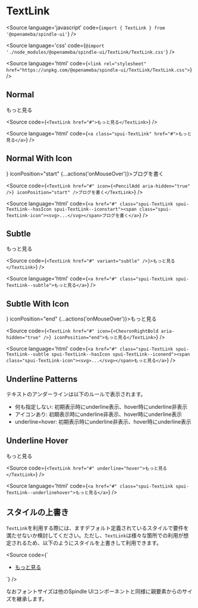 
# TextLink

<Meta title="TextLink" component={TextLink} />

<Source
  language='javascript'
  code={`import { TextLink } from '@openameba/spindle-ui'`}
/>

<Source
  language='css'
  code={`@import './node_modules/@openameba/spindle-ui/TextLink/TextLink.css'`}
/>

<Source
  language='html'
  code={`<link rel="stylesheet" href="https://unpkg.com/@openameba/spindle-ui/TextLink/TextLink.css">`}
/>

## Normal

<Preview withSource="open">
  <Story name="Normal">
    <TextLink href="#" {...actions('onMouseOver')}>もっと見る</TextLink>
  </Story>
</Preview>

<Source
  code={`
<TextLink href="#">もっと見る</TextLink>
  `}
/>

<Source
  language='html'
  code={`
<a class="spui-TextLink" href="#">もっと見る</a>
  `}
/>

## Normal With Icon

<Preview withSource="open">
  <Story name="NormalWithIcon">
    <TextLink href="#" icon={<PencilAdd aria-hidden="true" />} iconPosition="start" {...actions('onMouseOver')}>ブログを書く</TextLink>
  </Story>
</Preview>

<Source
  code={`
<TextLink href="#" icon={<PencilAdd aria-hidden="true" />} iconPosition="start" />ブログを書く</TextLink>
  `}
/>

<Source
  language='html'
  code={`
<a href="#" class="spui-TextLink spui-TextLink--hasIcon spui-TextLink--iconstart"><span class="spui-TextLink-icon"><svg>...</svg></span>ブログを書く</a>
  `}
/>

## Subtle

<Preview withSource="open">
  <Story name="Subtle">
    <TextLink href="#" variant="subtle" {...actions('onMouseOver')}>もっと見る</TextLink>
  </Story>
</Preview>

<Source
  code={`
<TextLink href="#" variant="subtle" />}>もっと見る</TextLink>
  `}
/>

<Source
  language='html'
  code={`
<a href="#" class="spui-TextLink spui-TextLink--subtle">もっと見る</a>
  `}
/>

## Subtle With Icon

<Preview withSource="open">
  <Story name="SubtleWithIcon">
    <TextLink href="#" variant="subtle" icon={<ChevronRightBold aria-hidden="true" />} iconPosition="end" {...actions('onMouseOver')}>もっと見る</TextLink>
  </Story>
</Preview>

<Source
  code={`
<TextLink href="#" icon={<ChevronRightBold aria-hidden="true" />} iconPosition="end">もっと見る</TextLink>
  `}
/>

<Source
  language='html'
  code={`
<a href="#" class="spui-TextLink spui-TextLink--subtle spui-TextLink--hasIcon spui-TextLink--iconend"><span class="spui-TextLink-icon"><svg>...</svg></span>もっと見る</a>
  `}
/>

## Underline Patterns

テキストのアンダーラインは以下のルールで表示されます。

- 何も指定しない: 初期表示時にunderline表示、hover時にunderline非表示
- アイコンあり: 初期表示時にunderline非表示、hover時にunderline表示
- underline=hover: 初期表示時にunderline非表示、hover時にunderline表示

## Underline Hover

<Preview withSource="open">
  <Story name="UnderlineHover">
    <TextLink href="#" underline="hover" {...actions('onMouseOver')}>もっと見る</TextLink>
  </Story>
</Preview>

<Source
  code={`
<TextLink href="#" underline="hover">もっと見る</TextLink>
  `}
/>

<Source
  language='html'
  code={`
<a href="#" class="spui-TextLink spui-TextLink--underlinehover">もっと見る</a>
  `}
/>

## スタイルの上書き
`TextLink`を利用する際には、ますデフォルト定義されているスタイルで要件を満たせないか検討してください。ただし、`TextLink`は様々な箇所での利用が想定されるため、以下のようにスタイルを上書きして利用できます。

<Source
  code={`
<style>
  .container {
    --TextLink-color: var(--color-text-medium-emphasis);
    --TextLink-icon-color: var(--color-object-medium-emphasis);
    --TextLink-fontWeight: normal;
  }
</style>
<div class="container">
<ul>
  <li><a class="spui-TextLink" href="#">もっと見る</a></li>
</ul>
</div>
  `}
/>

なおフォントサイズは他のSpindle UIコンポーネントと同様に親要素からのサイズを継承します。
